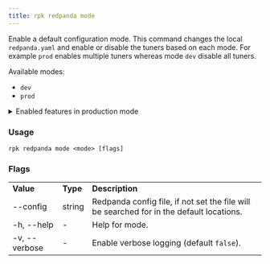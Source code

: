 ```yaml
---
title: rpk redpanda mode
---
```


<head>
  <meta name="title" content="rpk redpanda mode | Redpanda Docs" />
  <meta name="description" content="rpk redpanda mode" />
</head>

Enable a default configuration mode. This command changes the local `redpanda.yaml` and enable or disable the tuners based on each mode. For example `prod` enables multiple tuners whereas mode `dev` disable all tuners.

Available modes:
  - `dev`
  - `prod`

<details>
  <summary>Enabled features in production mode</summary>

Enabling production (`prod`) mode sets the following features:

```yaml
redpanda:
  developer_mode: false
rpk:
  tune_network: true
  tune_disk_scheduler: true
  tune_disk_nomerges: true
  tune_disk_write_cache: true
  tune_disk_irq: true
  tune_cpu: true
  tune_aio_events: true
  tune_clocksource: true
  tune_swappiness: true
  tune_ballast_file: true
  overprovisioned: false
``` 
</details>

### Usage

```
rpk redpanda mode <mode> [flags]
```

### Flags

<table>
  <tbody>
    <tr>
      <td>
        <strong> Value</strong>
      </td>
      <td>
        <strong> Type</strong>
      </td>
      <td>
        <strong> Description</strong>
      </td>
    </tr>
    <tr>
      <td>--config</td>
      <td>string</td>
      <td>
        Redpanda config file, if not set the file will be searched for in the
        default locations.
      </td>
    </tr>
    <tr>
      <td>-h, --help</td>
      <td>-</td>
      <td> Help for mode.</td>
    </tr>
    <tr>
      <td>-v, --verbose</td>
      <td>-</td>
      <td>
        Enable verbose logging (default <code>false</code>).
      </td>
    </tr>
  </tbody>
</table>
